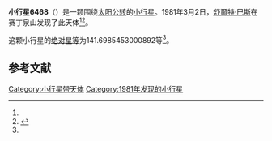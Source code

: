 {{Infobox planet
| bgcolour = #FFFFC0
| name = 6468 Welzenbach
| symbol = 
| image = 
| caption = 
| discovery = yes
| discovery_ref = 
| discoverer = [[舒爾特·巴斯|舒爾特·巴斯]]
| discovery_site = [[赛丁泉山|赛丁泉山]] 
| discovered = 1981年3月2日
| designations = yes
| mp_name = 
| named_after = 
| alt_names = 1981 ED19/ 1987 SH6
| mp_category = [[主带小行星|主带小行星]]
| orbit_ref = <ref name="a">[http://ssd.jpl.nasa.gov/sbdb.cgi?sstr=6468 6468 Welzenbach] {{Wayback|url=http://ssd.jpl.nasa.gov/sbdb.cgi?sstr=6468 |date=20140815131151 }}，小行星數據庫瀏覽器（JPL Small-Body Database Browser）－[[美国国家航空航天局|美国国家航空航天局]]喷气推进实验室</ref>
| epoch = 2456400.5 (2013年4月18日更新)
| aphelion = {{convert|2.873665677808099|AU|km|3|abbr=on|lk=out}}
| perihelion = {{convert|2.475352638338315|AU|km|3|abbr=on}}
| semimajor = {{convert|2.674509158073207|AU|km|3|abbr=on}}
| eccentricity = 0.074464699
| period = 1597.587158 [[日|日]]<br />4.37[[儒略年|儒略年]]
| avg_speed = 
| inclination = 2.303536969442711
| asc_node = 167.7011238704959
| mean_anomaly = 
| arg_peri = 141.6985453000892
| satellites = 
| physical_characteristics = yes
| dimensions = 
| mass = 
| density = 
| surface_grav = 
| escape_velocity = 
| sidereal_day = 
| axial_tilt = 
| pole_ecliptic_lat = 
| pole_ecliptic_lon = 
| albedo = 
| temperatures= 
| temp_name1 = 
| mean_temp_1 = 
| max_temp_1 = 
| temp_name2 = 
| max_temp_2 = 
| spectral_type = 
| abs_magnitude = 141.6985453000892
}}

'''小行星6468'''（{{lang-en|6468 Welzenbach}}）是一颗围绕[[太阳|太阳]][[公转|公转]]的[[小行星|小行星]]。1981年3月2日，[[舒爾特·巴斯|舒爾特·巴斯]]在赛丁泉山发现了此天体<ref name="a" /><ref>{{cite news|title=小行星列表|url=http://cfa-www.harvard.edu/iau/lists/NumberedMPs.txt|accessdate=2013-07-08|newspaper=哈佛大学|archive-date=2008-05-17|archive-url=https://web.archive.org/web/20080517010638/http://cfa-www.harvard.edu/iau/lists/NumberedMPs.txt|dead-url=no}}</ref>。

这颗小行星的[[绝对星等|绝对星等]]为141.6985453000892等<ref name="a" />。

==参考文献==
{{reflist}}
{{Minor Planet Number|[[小行星6467|小行星6467]]|[[小行星6469|小行星6469]]}}

{{小天体}}

[[Category:小行星带天体|Category:小行星带天体]]
[[Category:1981年发现的小行星|Category:1981年发现的小行星]]

{{asteroid-stub}}
